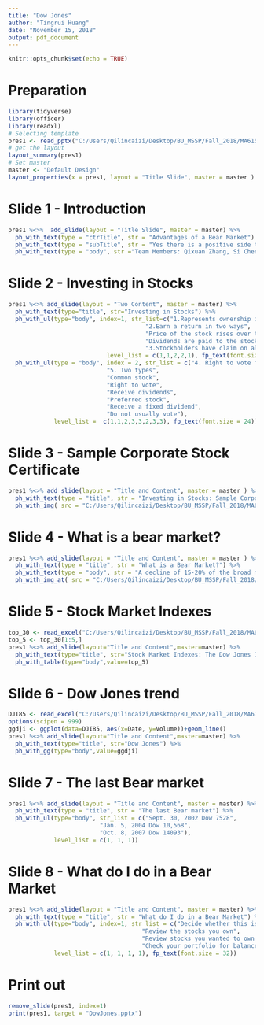 ```yaml
---
title: "Dow Jones"
author: "Tingrui Huang"
date: "November 15, 2018"
output: pdf_document
---
```


```r
knitr::opts_chunk$set(echo = TRUE)
```

# Preparation
```r
library(tidyverse)
library(officer)
library(readxl)
# Selecting template
pres1 <- read_pptx("C:/Users/Qilincaizi/Desktop/BU_MSSP/Fall_2018/MA615_Data_Sci_in_R/11.12_ppt_slides/class_example.pptx")
# get the layout
layout_summary(pres1)
# Set master
master <- "Default Design"
layout_properties(x = pres1, layout = "Title Slide", master = master )
```

# Slide 1 - Introduction
```r
pres1 %<>%  add_slide(layout = "Title Slide", master = master) %>% 
  ph_with_text(type = "ctrTitle", str = "Advantages of a Bear Market") %>%
  ph_with_text(type = "subTitle", str = "Yes there is a positive side to a Bear Market!") %>%
  ph_with_text(type = "body", str ="Team Members: Qixuan Zhang, Si Chen, Tingrui Huang, Chaoqun Yin")
```

# Slide 2 - Investing in Stocks
```r
pres1 %<>% add_slide(layout = "Two Content", master = master) %>%
  ph_with_text(type="title", str="Investing in Stocks") %>%
  ph_with_ul(type="body", index=1, str_list=c("1.Represents ownership in a firm ", 
                                       "2.Earn a return in two ways",
                                       "Price of the stock rises over time",
                                       "Dividends are paid to the stockholder",
                                       "3.Stockholders have claim on all assets"),
                            level_list = c(1,1,2,2,1), fp_text(font.size = 24)) %>%
  ph_with_ul(type = "body", index = 2, str_list = c("4. Right to vote for directors and on certain issues",
                            "5. Two types",
                            "Common stock",
                            "Right to vote",
                            "Receive dividends",
                            "Preferred stock",
                            "Receive a fixed dividend",
                            "Do not usually vote"),
             level_list =  c(1,1,2,3,3,2,3,3), fp_text(font.size = 24))
```

# Slide 3 - Sample Corporate Stock Certificate
```r
pres1 %<>% add_slide(layout = "Title and Content", master = master ) %>% 
  ph_with_text(type = "title", str = "Investing in Stocks: Sample Corporate Stock Certificate") %>% 
  ph_with_img( src = "C:/Users/Qilincaizi/Desktop/BU_MSSP/Fall_2018/MA615_Data_Sci_in_R/11.12_ppt_slides/Stock_Certificate.jpg")
```

# Slide 4 - What is a bear market?
```r
pres1 %<>% add_slide(layout = "Title and Content", master = master ) %>% 
  ph_with_text(type = "title", str = "What is a Bear Market?") %>% 
  ph_with_text(type = "body", str = "A decline of 15-20% of the broad market coupled with pessimistic sentiment underlying the stock market.")%>%
  ph_with_img_at( src = "C:/Users/Qilincaizi/Desktop/BU_MSSP/Fall_2018/MA615_Data_Sci_in_R/11.12_ppt_slides/bear_market.jpg", width = 4.5, height = 2.5, left = 4.5, top = 4.5)
```

# Slide 5 - Stock Market Indexes
```r
top_30 <- read_excel("C:/Users/Qilincaizi/Desktop/BU_MSSP/Fall_2018/MA615_Data_Sci_in_R/11.12_ppt_slides/top_30.xlsx")
top_5 <- top_30[1:5,]
pres1 %<>% add_slide(layout="Title and Content",master=master) %>%
  ph_with_text(type="title", str="Stock Market Indexes: The Dow Jones Industrial Average") %>%
  ph_with_table(type="body",value=top_5)
```

# Slide 6 - Dow Jones trend
```r
DJI85 <- read_excel("C:/Users/Qilincaizi/Desktop/BU_MSSP/Fall_2018/MA615_Data_Sci_in_R/11.12_ppt_slides/DJI85.xlsx")
options(scipen = 999)
ggdji <- ggplot(data=DJI85, aes(x=Date, y=Volume))+geom_line()
pres1 %<>% add_slide(layout="Title and Content",master=master) %>%
  ph_with_text(type="title", str="Dow Jones") %>%
  ph_with_gg(type="body",value=ggdji) 
```

# Slide 7 - The last Bear market
```r
pres1 %<>% add_slide(layout = "Title and Content", master = master) %>%
  ph_with_text(type = "title", str = "The last Bear market") %>%
  ph_with_ul(type="body", str_list = c("Sept. 30, 2002 Dow 7528", 
                          "Jan. 5, 2004 Dow 10,568", 
                          "Oct. 8, 2007 Dow 14093"), 
             level_list = c(1, 1, 1))
```

# Slide 8 - What do I do in a Bear Market
```r
pres1 %<>% add_slide(layout = "Title and Content", master = master) %>%
  ph_with_text(type = "title", str = "What do I do in a Bear Market") %>%
  ph_with_ul(type="body", index=1, str_list = c("Decide whether this is a market correction or the start of something more",
                                      "Review the stocks you own",
                                      "Review stocks you wanted to own but were too expensive at time of research",
                                      "Check your portfolio for balance or the type of stocks you own"),
             level_list = c(1, 1, 1, 1), fp_text(font.size = 32))
```

# Print out
```r
remove_slide(pres1, index=1)
print(pres1, target = "DowJones.pptx")
```









